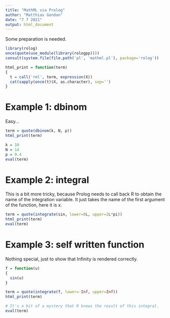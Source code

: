 ---
title: "MathML via Prolog"
author: "Matthias Gondan"
date: "7 7 2021"
output: html_document
---

Some preparation is needed.

```{r}
library(rolog)
once(quote(use_module(library(rologpp))))
consult(system.file(file.path('pl', 'mathml.pl'), package='rolog'))

html_print = function(term)
{
  t = call('rml', term, expression(X))
  cat(sapply(once(t)$X, as.character), sep='')
}
```

# Example 1: dbinom

Easy...

```{r, results='asis'}
term = quote(dbinom(k, N, p))
html_print(term)

k = 10
N = 14
p = 0.4
eval(term)
```

# Example 2: integral

This is a bit more tricky, because Prolog needs to call back R to obtain the 
name of the integration variable. It just takes the name of the first argument
of the function, here it is $x$.

```{r, results='asis'}
term = quote(integrate(sin, lower=0L, upper=2L*pi))
html_print(term)
eval(term)
```

# Example 3: self written function

Nothing special, just to show that Infinity is rendered correctly.

```{r, results='asis'}
f = function(u)
{
  sin(u)
}

term = quote(integrate(f, lower=-Inf, upper=Inf))
html_print(term)

# It's a bit of a mystery that R knows the result of this integral.
eval(term)
```
